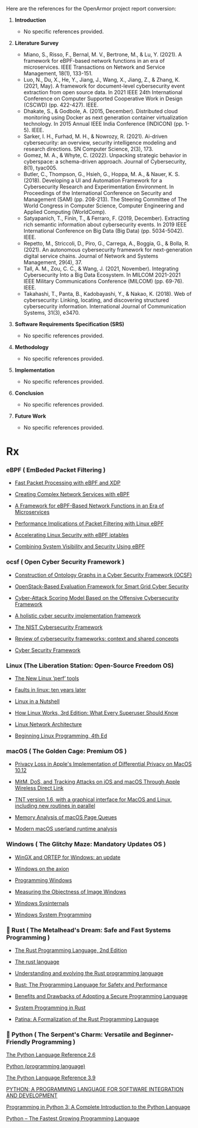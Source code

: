 Here are the references for the OpenArmor project report conversion:

1. **Introduction**

   - No specific references provided.

2. **Literature Survey**

   - Miano, S., Risso, F., Bernal, M. V., Bertrone, M., & Lu, Y. (2021). A framework for eBPF-based network functions in an era of microservices. IEEE Transactions on Network and Service Management, 18(1), 133-151.
   - Luo, N., Du, X., He, Y., Jiang, J., Wang, X., Jiang, Z., & Zhang, K. (2021, May). A framework for document-level cybersecurity event extraction from open source data. In 2021 IEEE 24th International Conference on Computer Supported Cooperative Work in Design (CSCWD) (pp. 422-427). IEEE.
   - Dhakate, S., & Godbole, A. (2015, December). Distributed cloud monitoring using Docker as next generation container virtualization technology. In 2015 Annual IEEE India Conference (INDICON) (pp. 1-5). IEEE.
   - Sarker, I. H., Furhad, M. H., & Nowrozy, R. (2021). Ai-driven cybersecurity: an overview, security intelligence modeling and research directions. SN Computer Science, 2(3), 173.
   - Gomez, M. A., & Whyte, C. (2022). Unpacking strategic behavior in cyberspace: a schema-driven approach. Journal of Cybersecurity, 8(1), tyac005.
   - Butler, C., Thompson, G., Hsieh, G., Hoppa, M. A., & Nauer, K. S. (2018). Developing a UI and Automation Framework for a Cybersecurity Research and Experimentation Environment. In Proceedings of the International Conference on Security and Management (SAM) (pp. 208-213). The Steering Committee of The World Congress in Computer Science, Computer Engineering and Applied Computing (WorldComp).
   - Satyapanich, T., Finin, T., & Ferraro, F. (2019, December). Extracting rich semantic information about cybersecurity events. In 2019 IEEE International Conference on Big Data (Big Data) (pp. 5034-5042). IEEE.
   - Repetto, M., Striccoli, D., Piro, G., Carrega, A., Boggia, G., & Bolla, R. (2021). An autonomous cybersecurity framework for next-generation digital service chains. Journal of Network and Systems Management, 29(4), 37.
   - Tall, A. M., Zou, C. C., & Wang, J. (2021, November). Integrating Cybersecurity Into a Big Data Ecosystem. In MILCOM 2021-2021 IEEE Military Communications Conference (MILCOM) (pp. 69-76). IEEE.
   - Takahashi, T., Panta, B., Kadobayashi, Y., & Nakao, K. (2018). Web of cybersecurity: Linking, locating, and discovering structured cybersecurity information. International Journal of Communication Systems, 31(3), e3470.

3. **Software Requirements Specification (SRS)**

   - No specific references provided.

4. **Methodology**

   - No specific references provided.

5. **Implementation**

   - No specific references provided.

6. **Conclusion**

   - No specific references provided.

7. **Future Work**

   - No specific references provided.

# Rx

### eBPF ( EmBeded Packet Filtering )

- [Fast Packet Processing with eBPF and XDP](https://dl.acm.org/doi/abs/10.1145/3371038)

- [Creating Complex Network Services with eBPF](https://ieeexplore.ieee.org/abstract/document/8850758)

- [A Framework for eBPF-Based Network Functions in an Era of Microservices](https://ieeexplore.ieee.org/abstract/document/9340283)

- [Performance Implications of Packet Filtering with Linux eBPF](https://ieeexplore.ieee.org/abstract/document/8493077)

- [Accelerating Linux Security with eBPF iptables](https://dl.acm.org/doi/pdf/10.1145/3234200.3234228)

- [Combining System Visibility and Security Using eBPF ](https://ceur-ws.org/Vol-2315/paper05.pdf)

### ocsf ( Open Cyber Security Framework )

- [Construction of Ontology Graphs in a Cyber Security Framework (OCSF)](https://ieeexplore.ieee.org/abstract/document/10398083)

- [OpenStack-Based Evaluation Framework for Smart Grid Cyber Security](https://ieeexplore.ieee.org/abstract/document/8587420)

- [Cyber-Attack Scoring Model Based on the Offensive Cybersecurity Framework](https://www.mdpi.com/2076-3417/11/16/7738)

- [A holistic cyber security implementation framework](https://www.emerald.com/insight/content/doi/10.1108/IMCS-02-2013-0014/full/html)

- [The NIST Cybersecurity Framework](https://www.igi-global.com/chapter/the-nist-cybersecurity-framework/288672)

- [Review of cybersecurity frameworks: context and shared concepts](https://www.tandfonline.com/doi/abs/10.1080/23738871.2018.1520271)

- [Cyber Security Framework](https://sama.gov.sa/en-US/RulesInstructions/CyberSecurity/Cyber%20Security%20Framework.pdf)

### Linux (The Liberation Station: Open-Source Freedom OS)

- [The New Linux ’perf’ tools](http://vger.kernel.org/~acme/perf/lk2010-perf-acme.pdf)

- [Faults in linux: ten years later](https://dl.acm.org/doi/abs/10.1145/1950365.1950401)

- [Linux in a Nutshell](https://books.google.co.in/books?hl=en&lr=&id=uwNVAgAAQBAJ&oi=fnd&pg=PT6&dq=linux&ots=YKFy6YG_F6&sig=ujuIesxLTZ7C_p_zuME41PpIcyc&redir_esc=y#v=onepage&q=linux&f=false)

- [How Linux Works, 3rd Edition: What Every Superuser Should Know](https://books.google.co.in/books?hl=en&lr=&id=73okEAAAQBAJ&oi=fnd&pg=PR21&dq=linux&ots=Q6oLtmRKSM&sig=gXhgsm4Vo5SwRqsDw56gcjLbpJs&redir_esc=y#v=onepage&q=linux&f=false)

- [Linux Network Architecture](https://dl.acm.org/doi/abs/10.5555/975603)

- [Beginning Linux Programming, 4th Ed](https://books.google.co.in/books?hl=en&lr=&id=FfqGaw5pmkgC&oi=fnd&pg=PR23&dq=linux&ots=4z4Wf2KK4M&sig=o0ipm_izFR68HSklnw19aH7GkHE&redir_esc=y#v=onepage&q=linux&f=false)

### macOS ( The Golden Cage: Premium OS )

- [Privacy Loss in Apple's Implementation of Differential Privacy on MacOS 10.12](https://arxiv.org/abs/1709.02753)

- [MitM, DoS, and Tracking Attacks on iOS and macOS Through Apple Wireless Direct Link](https://usenix.org/conference/usenixsecurity19/presentation/stute)

- [TNT version 1.6, with a graphical interface for MacOS and Linux, including new routines in parallel](https://onlinelibrary.wiley.com/doi/abs/10.1111/cla.12524)

- [Memory Analysis of macOS Page Queues](https://www.sciencedirect.com/science/article/pii/S2666281720302535)

- [Modern macOS userland runtime analysis](https://www.sciencedirect.com/science/article/abs/pii/S2666281721001293)

### Windows ( The Glitchy Maze: Mandatory Updates OS )

- [WinGX and ORTEP for Windows: an update](https://scripts.iucr.org/cgi-bin/paper?he5558)

- [Windows on the axion](https://www.sciencedirect.com/science/article/abs/pii/037015739090172X)

- [Programming Windows](https://books.google.co.in/books?hl=en&lr=&id=Da9CAwAAQBAJ&oi=fnd&pg=PR7&dq=windows&ots=cQRloahukz&sig=Yb6SqQMAJc8nXhxmR8ok_Q39Egc&redir_esc=y#v=onepage&q=windows&f=false)

- [Measuring the Objectness of Image Windows](https://ieeexplore.ieee.org/abstract/document/6133291)

- [Windows Sysinternals](https://cf-taniaksiazka.statiki.pl/images/files/21D/@9788375413465_33,191826.pdf)

- [Windows System Programming](https://books.google.co.in/books?hl=en&lr=&id=DYw5G55hJocC&oi=fnd&pg=PT23&dq=windows&ots=I6fk_TSgSy&sig=c7P_cgbFM3gt_f2fffP9zR_pOXo&redir_esc=y#v=onepage&q=windows&f=false)

### 🦀 Rust ( The Metalhead's Dream: Safe and Fast Systems Programming )

- [The Rust Programming Language, 2nd Edition](https://books.google.co.in/books?hl=en&lr=&id=SE2GEAAAQBAJ&oi=fnd&pg=PR19&dq=rust+language&ots=NjpqMr3vKv&sig=GMR1fruGyowR5BIEongFiaZuMfE&redir_esc=y#v=onepage&q=rust%20language&f=false)

- [The rust language](https://dl.acm.org/doi/abs/10.1145/2692956.2663188)

- [Understanding and evolving the Rust programming language](https://publikationen.sulb.uni-saarland.de/handle/20.500.11880/29647)

- [Rust: The Programming Language for Safety and Performance](https://arxiv.org/abs/2206.05503)

- [Benefits and Drawbacks of Adopting a Secure Programming Language](https://www.usenix.org/conference/soups2021/presentation/fulton)

- [System Programming in Rust](https://dl.acm.org/doi/abs/10.1145/3102980.3103006)

- [Patina: A Formalization of the Rust Programming Language](https://dada.cs.washington.edu/research/tr/2015/03/UW-CSE-15-03-02.pdf)

### 🐍 Python ( The Serpent's Charm: Versatile and Beginner-Friendly Programming )

[The Python Language Reference 2.6](https://www.cse.unr.edu/~sushil/class/381/notes/python/docs-pdf/reference.pdf)

[Python (programming language)](http://kelas-karyawan-bali.kurikulum.org/IT/en/2420-2301/Python_3721_kelas-karyawan-bali-kurikulumngetesumum.html)

[The Python Language Reference 3.9 ](https://scicomp.ethz.ch/public/manual/Python/3.9.9/reference.pdf)

[PYTHON: A PROGRAMMING LANGUAGE FOR SOFTWARE INTEGRATION AND DEVELOPMENT](https://d1wqtxts1xzle7.cloudfront.net/25505223/10.1.1.35.6459-libre.pdf?1390869360=&response-content-disposition=inline%3B+filename%3DPython_a_programming_language_for_softwa.pdf&Expires=1712604239&Signature=ZIUQtqscS3ecmLyqCmW0FobxAnLt8t2ZCFLRKWmIZvv9y-Kn4B2GAcw0xhRClDQsTdRPDID67ItdvPAc1~1vQ96R36zSoARLzG801iLRcND-uHANQ4qq6VsIrrR4d1qp-Bg9~k8rEC8QEPxm3xfFLqBAKV8niXekK2JU82ZiU8EAQXynQ-GPEMJ6RxCzAJ~bIDaJSz4BHiOpd~CzvmkEaj2nSdbkBqJReyxxztEXwP2ln0omA9kFBrK6zahEICbPCU8NkvxCDBjTbH9vA9-xyjJXA166KdIDsmHdgUP~eJFZ2069LRol5ZX4w-CuMEWwhGQOP9d2PpizTC~tx1bMkA__&Key-Pair-Id=APKAJLOHF5GGSLRBV4ZA)

[Programming in Python 3: A Complete Introduction to the Python Language](https://books.google.co.in/books?hl=en&lr=&id=H9emM_LGFDEC&oi=fnd&pg=PR9&dq=python+language&ots=Zd4LfOM3mP&sig=ifcaaXj1GpQK8RaGZd4LwMua1NE&redir_esc=y#v=onepage&q=python%20language&f=false)

[Python – The Fastest Growing Programming Language](https://d1wqtxts1xzle7.cloudfront.net/61651202/IRJET-V4I126620200101-109100-1nbuifw-libre.pdf?1577884565=&response-content-disposition=inline%3B+filename%3DPython_The_Fastest_Growing_Programming_L.pdf&Expires=1712604243&Signature=JhWPevQM-D1jCaoFzTNA5GXYAVvHafrtk8FOZfgTML4NpJud5kmNSxoStfb3ENlxVYpikWaNgEED2Uv7xpyv39F1O5bl2p~YcpD158UHQRypfg4796QjR-tcKeBrs8vUv-wSVnwaUmOx5oNprs2QWK89wXCu7dFarG8VuQrZusOB6pMKhIPjvdcJSgAxsm6dJwGMx9FJ5dAP4iPmoERmsJUuoyHhMkCU1GY2ti8zxkSJw1gbVXELgghhlC4E9xeeWfmdCBWk59qqQcUvcNAFLrNL28LpoczIFlZPFfqzFqNw~NCOuuuMcSdGIu-liU9QCwU2fPj-YndAXxiyT1Ppfg__&Key-Pair-Id=APKAJLOHF5GGSLRBV4ZA)
